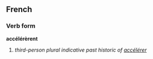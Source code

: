 ==French==
===Verb form===
'''accélérèrent'''

# ''third-person plural indicative past historic of [[accélérer]]''